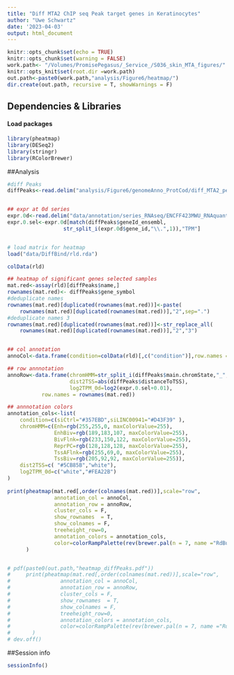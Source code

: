 ```yaml
---
title: "Diff MTA2 ChIP seq Peak target genes in Keratinocytes"
author: "Uwe Schwartz"
date: '2023-04-03'
output: html_document
---
```


```r
knitr::opts_chunk$set(echo = TRUE)
knitr::opts_chunk$set(warning = FALSE)
work.path<- "/Volumes/PromisePegasus/_Service_/S036_skin_MTA_figures/"
knitr::opts_knit$set(root.dir =work.path)
out.path<-paste0(work.path,"analysis/Figure6/heatmap/")
dir.create(out.path, recursive = T, showWarnings = F)
```
## Dependencies & Libraries

#### Load packages
```r
library(pheatmap)
library(DESeq2)
library(stringr)
library(RColorBrewer)
```


##Analysis 
```r
#diff Peaks
diffPeaks<-read.delim("analysis/Figure6/genomeAnno_ProtCod/diff_MTA2_peak_table.tsv")


## expr at 0d series
expr.0d<-read.delim("data/annotation/series_RNAseq/ENCFF423MWU_RNAquantification_0d.tsv")
expr.0.sel<-expr.0d[match(diffPeaks$geneId_ensembl,
                  str_split_i(expr.0d$gene_id,"\\.",1)),"TPM"]


# load matrix for heatmap
load("data/DiffBind/rld.rda")

colData(rld)

## heatmap of significant genes selected samples
mat.red<-assay(rld)[diffPeaks$name,]
rownames(mat.red)<- diffPeaks$gene_symbol
#deduplicate names
rownames(mat.red)[duplicated(rownames(mat.red))]<-paste(
    rownames(mat.red)[duplicated(rownames(mat.red))],"2",sep=".")
#deduplicate names 3
rownames(mat.red)[duplicated(rownames(mat.red))]<-str_replace_all(
    rownames(mat.red)[duplicated(rownames(mat.red))],"2","3")


## col annotation
annoCol<-data.frame(condition=colData(rld)[,c("condition")],row.names =colnames(rld))

## row annnotation
annoRow<-data.frame(chromHMM=str_split_i(diffPeaks$main.chromState,"_",2),
                    dist2TSS=abs(diffPeaks$distanceToTSS),
                    log2TPM_0d=log2(expr.0.sel+0.01),
           row.names = rownames(mat.red))

## annnotation colors
annotation_cols<-list(
    condition=c(siCtrl="#357EBD",siLINC00941="#D43F39" ),
    chromHMM=c(Enh=rgb(255,255,0, maxColorValue=255),
               EnhBiv=rgb(189,183,107, maxColorValue=255),
               BivFlnk=rgb(233,150,122, maxColorValue=255),
               ReprPC=rgb(128,128,128, maxColorValue=255),
               TssAFlnk=rgb(255,69,0, maxColorValue=255),
               TssBiv=rgb(205,92,92, maxColorValue=255)),
    dist2TSS=c( "#5CB85B","white"),
    log2TPM_0d=c("white","#FEA22B")
)
  
print(pheatmap(mat.red[,order(colnames(mat.red))],scale="row", 
               annotation_col = annoCol,
               annotation_row = annoRow,
               cluster_cols = F,
               show_rownames  = T,
               show_colnames = F,
               treeheight_row=0,
               annotation_colors = annotation_cols,
               color=colorRampPalette(rev(brewer.pal(n = 7, name ="RdBu")))(100))
      )


# pdf(paste0(out.path,"heatmap_diffPeaks.pdf"))
#     print(pheatmap(mat.red[,order(colnames(mat.red))],scale="row", 
#                annotation_col = annoCol,
#                annotation_row = annoRow,
#                cluster_cols = F,
#                show_rownames  = T,
#                show_colnames = F,
#                treeheight_row=0,
#                annotation_colors = annotation_cols,
#                color=colorRampPalette(rev(brewer.pal(n = 7, name ="RdBu")))(100))
#       )
# dev.off()

```




##Session info
```r
sessionInfo()
```


